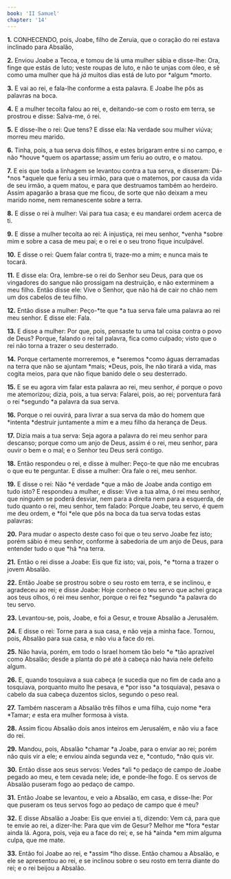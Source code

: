 ```yaml
---
book: 'II Samuel'
chapter: '14'
---
```


**1.** CONHECENDO, pois, Joabe, filho de Zeruia, que o coração do rei estava inclinado para Absalão,

**2.** Enviou Joabe a Tecoa, e tomou de lá uma mulher sábia e disse-lhe: Ora, finge que estás de luto; veste roupas de luto, e não te unjas com óleo, e sê como uma mulher que há *já* muitos dias está de luto por *algum *morto.

**3.** E vai ao rei, e fala-lhe conforme a esta palavra. E Joabe lhe pôs as palavras na boca.

**4.** E a mulher tecoíta falou ao rei, e, deitando-se com o rosto em terra, se prostrou e disse: Salva-me, ó rei.

**5.** E disse-lhe o rei: Que tens? E disse ela: Na verdade sou mulher viúva; morreu meu marido.

**6.** Tinha, pois, a tua serva dois filhos, e estes brigaram entre si no campo, e não *houve *quem os apartasse; assim um feriu ao outro, e o matou.

**7.** E eis que toda a linhagem se levantou contra a tua serva, e disseram: Dá-*nos *aquele que feriu a seu irmão, para que o matemos, por causa da vida de seu irmão, a quem matou, e para que destruamos também ao herdeiro. Assim apagarão a brasa que me ficou, de sorte que não deixam a meu marido nome, nem remanescente sobre a terra.

**8.** E disse o rei à mulher: Vai para tua casa; e eu mandarei ordem acerca de ti.

**9.** E disse a mulher tecoíta ao rei: A injustiça, rei meu senhor, *venha *sobre mim e sobre a casa de meu pai; e o rei e o seu trono fique inculpável.

**10.** E disse o rei: Quem falar contra ti, traze-mo a mim; e nunca mais te tocará.

**11.** E disse ela: Ora, lembre-se o rei do Senhor seu Deus, para que os vingadores do sangue não prossigam na destruição, e não exterminem a meu filho. Então disse ele: Vive o Senhor, que não há de cair no chão nem um dos cabelos de teu filho.

**12.** Então disse a mulher: Peço-*te que *a tua serva fale uma palavra ao rei meu senhor. E disse ele: Fala.

**13.** E disse a mulher: Por que, pois, pensaste tu uma tal coisa contra o povo de Deus? Porque, falando o rei tal palavra, fica como culpado; visto que o rei não torna a trazer o seu desterrado.

**14.** Porque certamente morreremos, e *seremos *como águas derramadas na terra que não se ajuntam *mais; *Deus, pois, lhe não tirará a vida, mas cogita meios, para que não fique banido dele o seu desterrado.

**15.** E se eu agora vim falar esta palavra ao rei, meu senhor, *é* porque o povo me atemorizou; dizia, pois, a tua serva: Falarei, pois, ao rei; porventura fará o rei *segundo *a palavra da sua serva.

**16.** Porque o rei ouvirá, para livrar a sua serva da mão do homem que *intenta *destruir juntamente a mim e a meu filho da herança de Deus.

**17.** Dizia mais a tua serva: Seja agora a palavra do rei meu senhor para descanso; porque como um anjo de Deus, assim é o rei, meu senhor, para ouvir o bem e o mal; e o Senhor teu Deus será contigo.

**18.** Então respondeu o rei, e disse à mulher: Peço-te que não me encubras o que eu te perguntar. E disse a mulher: Ora fale o rei, meu senhor.

**19.** E disse o rei: Não *é verdade *que a mão de Joabe anda contigo em tudo isto? E respondeu a mulher, e disse: Vive a tua alma, ó rei meu senhor, que ninguém se poderá desviar, nem para a direita nem para a esquerda, de tudo quanto o rei, meu senhor, tem falado: Porque Joabe, teu servo, é quem me deu ordem, e *foi *ele que pôs na boca da tua serva todas estas palavras:

**20.** Para mudar o aspecto deste caso foi que o teu servo Joabe fez isto; porém sábio é meu senhor, conforme à sabedoria de um anjo de Deus, para entender tudo o que *há *na terra.

**21.** Então o rei disse a Joabe: Eis que fiz isto; vai, pois, *e *torna a trazer o jovem Absalão.

**22.** Então Joabe se prostrou sobre o seu rosto em terra, e se inclinou, e agradeceu ao rei; e disse Joabe: Hoje conhece o teu servo que achei graça aos teus olhos, ó rei meu senhor, porque o rei fez *segundo *a palavra do teu servo.

**23.** Levantou-se, pois, Joabe, e foi a Gesur, e trouxe Absalão a Jerusalém.

**24.** E disse o rei: Torne para a sua casa, e não veja a minha face. Tornou, pois, Absalão para sua casa, e não viu a face do rei.

**25.** Não havia, porém, em todo o Israel homem tão belo *e *tão aprazível como Absalão; desde a planta do pé até à cabeça não havia nele defeito algum.

**26.** E, quando tosquiava a sua cabeça (e sucedia que no fim de cada ano a tosquiava, porquanto muito lhe pesava, e *por isso *a tosquiava), pesava o cabelo da sua cabeça duzentos siclos, segundo o peso real.

**27.** Também nasceram a Absalão três filhos e uma filha, cujo nome *era *Tamar; *e* esta era mulher formosa à vista.

**28.** Assim ficou Absalão dois anos inteiros em Jerusalém, e não viu a face do rei.

**29.** Mandou, pois, Absalão *chamar *a Joabe, para o enviar ao rei; porém não quis vir a ele; e enviou ainda segunda vez e, *contudo, *não quis vir.

**30.** Então disse aos seus servos: Vedes *ali *o pedaço de campo de Joabe pegado ao meu, e tem cevada nele; ide, e ponde-lhe fogo. E os servos de Absalão puseram fogo ao pedaço de campo.

**31.** Então Joabe se levantou, e veio a Absalão, em casa, e disse-lhe: Por que puseram os teus servos fogo ao pedaço de campo que é meu?

**32.** E disse Absalão a Joabe: Eis que enviei a ti, dizendo: Vem cá, para que te envie ao rei, a dizer-lhe: Para que vim de Gesur? Melhor me *fora *estar ainda lá. Agora, pois, veja eu a face do rei; e, se há *ainda *em mim alguma culpa, que me mate.

**33.** Então foi Joabe ao rei, e *assim *lho disse. Então chamou a Absalão, e ele se apresentou ao rei, e se inclinou sobre o seu rosto em terra diante do rei; e o rei beijou a Absalão.